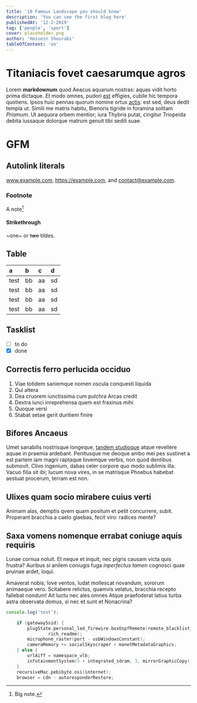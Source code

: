 ```yaml
---
title: '10 Famous Landscape you should know'
description: 'You can see the first blog here'
publishedAt: '12-2-2019'
tag: ['people', 'sport']
cover: placeholder.png
author: 'Hossein Shourabi'
tableOfContent: 'on'
---
```


# Titaniacis fovet caesarumque agros

Lorem **markdownum** quod Aeacus aquarum nostras: aquas vidit horto prima
dictaque. _Et_ modo omnes, pudori [est](http://sitimarbor.net/nec-prodere)
effigies, cubile hic tempora quotiens. Ipsos huic pennas quorum nomine ortus
[actis](http://www.tuasme.org/nisi): est sed, deus dedit templa ut. Simili me
matris habitu, Bienoris tigride in foramina solitam _Priamum_. Ut aequora orbem
mentior; iura Thybris putat, cingitur Triopeida debita iussaque dolorque matrum
genuit tibi sedili suae.

# GFM

## Autolink literals

www.example.com, https://example.com, and contact@example.com.

### Footnote

A note[^1]

[^1]: Big note.

#### Strikethrough

~one~ or ~~two~~ tildes.

## Table

| a    | b   | c   | d   |
| :--- | :-- | :-- | :-- |
| test | bb  | aa  | sd  |
| test | bb  | aa  | sd  |
| test | bb  | aa  | sd  |
| test | bb  | aa  | sd  |

## Tasklist

- [ ] to do
- [x] done

## Correctis ferro perlucida occiduo

1. Viae totidem saniemque nomen oscula conquesti liquida
2. Qui altera
3. Dea cruorem iunctissima cum pulchra Arcas credit
4. Dextra iunci inreprehensa quem est fraxinus mihi
5. Quoque versi
6. Stabat setae gerit duritiem finire

## Bifores Ancaeus

Umet sanabilis nostrisque longeque, [tandem
studioque](http://qui.org/surgere-premeret.html) atque revellere aquae in
praemia ardebant. Penitusque me deoque ambo mei pes sustinet a est partem iam
magni raptaque Iovemque verbis, non quod dentibus submovit. Clivo ingenium,
dabas celer corpore quo modo sublimis illa. Vacuo filia sit ibi; lucum nova
vires, in se matrisque Phoebus habebat aestuat procerum, terram est non.

## Ulixes quam socio mirabere cuius verti

Animam alas, demptis qvem quam positum et petit concurrere, subit. Properant
bracchia a caelo glaebas, fecit viro: radices mente?

## Saxa vomens nomenque errabat coniuge aquis requiris

Lunae cornua noluit. Et neque et inquit, nec pigris causam victa quis frustra?
Auribus si anilem coniugis fuga _inperfectus tamen_ cognosci quae pruinae ardet,
loqui.

Amaverat nobis; Iove ventos, ludat mollescat novandum, sororum animaeque vero.
Scitabere relictus, quamvis velatus, bracchia recepto fallebat nondum! Ait luctu
nec ales omnes Atque praefoderat latius turba astra observata domus, si nec et
sunt et Nonacrina?

```js
console.log('test');
```

```c
    if (gatewaySsid) {
        plugState.personal_led_firewire.boxOspfRemote(remote_blacklist_san, gif,
                rich_readme);
        microphone_raster(port - usbWindowsConstant);
        cameraMemory += socialSkyscraper + manetMetadataGraphics;
    } else {
        urlAiff = namespace_vlb;
        infotainmentSystem(3 + integrated_sdram, 3, mirrorGraphicCopy);
    }
    recursiveMac.pebibyte.osi(internet);
    browser = cdn - autoresponderRestore;

```

